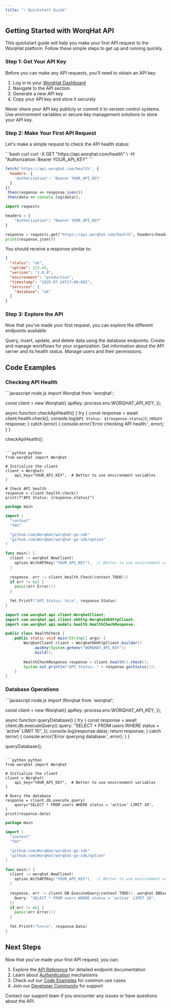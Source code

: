 ```yaml
---
title: "⚡ Quickstart Guide"
---
```


## Getting Started with WorqHat API

This quickstart guide will help you make your first API request to the WorqHat platform. Follow these simple steps to get up and running quickly.

### Step 1: Get Your API Key

Before you can make any API requests, you'll need to obtain an API key:

1. Log in to your [WorqHat Dashboard](https://worqhat.app)
2. Navigate to the API section
3. Generate a new API key
4. Copy your API key and store it securely

<Warning>
Never share your API key publicly or commit it to version control systems. Use environment variables or secure key management solutions to store your API key.
</Warning>

### Step 2: Make Your First API Request

Let's make a simple request to check the API health status:

<CodeGroup>
```bash curl
curl -X GET "https://api.worqhat.com/health" \
  -H "Authorization: Bearer YOUR_API_KEY"
```

```javascript fetch.js
fetch('https://api.worqhat.com/health', {
  headers: {
    'Authorization': 'Bearer YOUR_API_KEY'
  }
})
.then(response => response.json())
.then(data => console.log(data));
```

```python requests.py
import requests

headers = {
    "Authorization": "Bearer YOUR_API_KEY"
}

response = requests.get("https://api.worqhat.com/health", headers=headers)
print(response.json())
```
</CodeGroup>

You should receive a response similar to:

```json
{
  "status": "ok",
  "uptime": 123.45,
  "version": "1.0.0",
  "environment": "production",
  "timestamp": "2025-07-24T17:00:00Z",
  "services": {
    "database": "ok"
  }
}
```

### Step 3: Explore the API

Now that you've made your first request, you can explore the different endpoints available:

<CardGroup cols={2}>
  <Card title="Database Operations" href="#database-operations">
    Query, insert, update, and delete data using the database endpoints.
  </Card>
  <Card title="Workflow Management" href="#workflow-management">
    Create and manage workflows for your organization.
  </Card>
  <Card title="System Information" href="#system-information">
    Get information about the API server and its health status.
  </Card>
  <Card title="User Management" href="#user-management">
    Manage users and their permissions.
  </Card>
</CardGroup>

## Code Examples

### Checking API Health

<CodeGroup dropdown>
```javascript node.js
import Worqhat from 'worqhat';

const client = new Worqhat({
  apiKey: process.env.WORQHAT_API_KEY,
});

async function checkApiHealth() {
  try {
    const response = await client.health.check();
    console.log(`API Status: ${response.status}`);
    return response;
  } catch (error) {
    console.error('Error checking API health:', error);
  }
}

checkApiHealth();
```

```python python
from worqhat import Worqhat

# Initialize the client
client = Worqhat(
    api_key="YOUR_API_KEY",  # Better to use environment variables
)

# Check API health
response = client.health.check()
print(f"API Status: {response.status}")
```

```go golang
package main

import (
  "context"
  "fmt"

  "github.com/WorqHat/worqhat-go-sdk"
  "github.com/WorqHat/worqhat-go-sdk/option"
)

func main() {
  client := worqhat.NewClient(
    option.WithAPIKey("YOUR_API_KEY"),  // Better to use environment variables
  )
  
  response, err := client.Health.Check(context.TODO())
  if err != nil {
    panic(err.Error())
  }
  
  fmt.Printf("API Status: %s\n", response.Status)
}
```

```java java
import com.worqhat.api.client.WorqhatClient;
import com.worqhat.api.client.okhttp.WorqhatOkHttpClient;
import com.worqhat.api.models.health.HealthCheckResponse;

public class HealthCheck {
    public static void main(String[] args) {
        WorqhatClient client = WorqhatOkHttpClient.builder()
            .apiKey(System.getenv("WORQHAT_API_KEY"))
            .build();
            
        HealthCheckResponse response = client.health().check();
        System.out.println("API Status: " + response.getStatus());
    }
}
```
</CodeGroup>

### Database Operations

<CodeGroup dropdown>
```javascript node.js
import Worqhat from 'worqhat';

const client = new Worqhat({
  apiKey: process.env.WORQHAT_API_KEY,
});

async function queryDatabase() {
  try {
    const response = await client.db.executeQuery({
      query: "SELECT * FROM users WHERE status = 'active' LIMIT 10",
    });
    console.log(response.data);
    return response;
  } catch (error) {
    console.error('Error querying database:', error);
  }
}

queryDatabase();
```

```python python
from worqhat import Worqhat

# Initialize the client
client = Worqhat(
    api_key="YOUR_API_KEY",  # Better to use environment variables
)

# Query the database
response = client.db.execute_query(
    query="SELECT * FROM users WHERE status = 'active' LIMIT 10",
)
print(response.data)
```

```go golang
package main

import (
  "context"
  "fmt"

  "github.com/WorqHat/worqhat-go-sdk"
  "github.com/WorqHat/worqhat-go-sdk/option"
)

func main() {
  client := worqhat.NewClient(
    option.WithAPIKey("YOUR_API_KEY"),  // Better to use environment variables
  )
  
  response, err := client.DB.ExecuteQuery(context.TODO(), worqhat.DBExecuteQueryParams{
    Query: "SELECT * FROM users WHERE status = 'active' LIMIT 10",
  })
  if err != nil {
    panic(err.Error())
  }
  
  fmt.Printf("%+v\n", response.Data)
}
```
</CodeGroup>

## Next Steps

Now that you've made your first API request, you can:

1. Explore the [API Reference](/api-reference) for detailed endpoint documentation
2. Learn about [Authentication](/authentication) mechanisms
3. Check out our [Code Examples](/code-examples) for common use cases
4. Join our [Developer Community](https://discord.com/invite/KHh9mguKBx) for support

<Card title="Need Help?" icon="question" href="https://worqhat.com/contact-us">
  Contact our support team if you encounter any issues or have questions about the API.
</Card>
